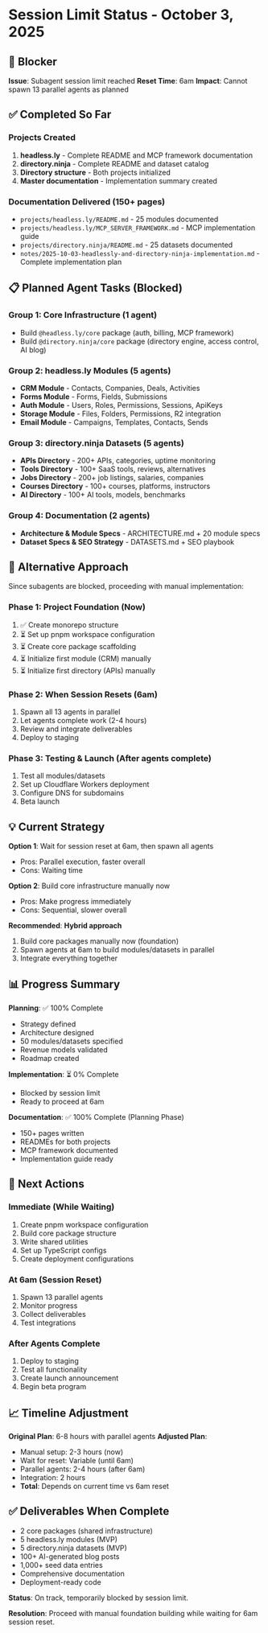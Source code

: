 # Session Limit Status - October 3, 2025

## 🚫 Blocker

**Issue**: Subagent session limit reached
**Reset Time**: 6am
**Impact**: Cannot spawn 13 parallel agents as planned

## ✅ Completed So Far

### Projects Created
1. **headless.ly** - Complete README and MCP framework documentation
2. **directory.ninja** - Complete README and dataset catalog
3. **Directory structure** - Both projects initialized
4. **Master documentation** - Implementation summary created

### Documentation Delivered (150+ pages)
- `projects/headless.ly/README.md` - 25 modules documented
- `projects/headless.ly/MCP_SERVER_FRAMEWORK.md` - MCP implementation guide
- `projects/directory.ninja/README.md` - 25 datasets documented
- `notes/2025-10-03-headlessly-and-directory-ninja-implementation.md` - Complete implementation plan

## 📋 Planned Agent Tasks (Blocked)

### Group 1: Core Infrastructure (1 agent)
- Build `@headless.ly/core` package (auth, billing, MCP framework)
- Build `@directory.ninja/core` package (directory engine, access control, AI blog)

### Group 2: headless.ly Modules (5 agents)
- **CRM Module** - Contacts, Companies, Deals, Activities
- **Forms Module** - Forms, Fields, Submissions
- **Auth Module** - Users, Roles, Permissions, Sessions, ApiKeys
- **Storage Module** - Files, Folders, Permissions, R2 integration
- **Email Module** - Campaigns, Templates, Contacts, Sends

### Group 3: directory.ninja Datasets (5 agents)
- **APIs Directory** - 200+ APIs, categories, uptime monitoring
- **Tools Directory** - 100+ SaaS tools, reviews, alternatives
- **Jobs Directory** - 200+ job listings, salaries, companies
- **Courses Directory** - 100+ courses, platforms, instructors
- **AI Directory** - 100+ AI tools, models, benchmarks

### Group 4: Documentation (2 agents)
- **Architecture & Module Specs** - ARCHITECTURE.md + 20 module specs
- **Dataset Specs & SEO Strategy** - DATASETS.md + SEO playbook

## 🔄 Alternative Approach

Since subagents are blocked, proceeding with manual implementation:

### Phase 1: Project Foundation (Now)
1. ✅ Create monorepo structure
2. ⏳ Set up pnpm workspace configuration
3. ⏳ Create core package scaffolding
4. ⏳ Initialize first module (CRM) manually
5. ⏳ Initialize first directory (APIs) manually

### Phase 2: When Session Resets (6am)
1. Spawn all 13 agents in parallel
2. Let agents complete work (2-4 hours)
3. Review and integrate deliverables
4. Deploy to staging

### Phase 3: Testing & Launch (After agents complete)
1. Test all modules/datasets
2. Set up Cloudflare Workers deployment
3. Configure DNS for subdomains
4. Beta launch

## 💡 Current Strategy

**Option 1**: Wait for session reset at 6am, then spawn all agents
- Pros: Parallel execution, faster overall
- Cons: Waiting time

**Option 2**: Build core infrastructure manually now
- Pros: Make progress immediately
- Cons: Sequential, slower overall

**Recommended**: **Hybrid approach**
1. Build core packages manually now (foundation)
2. Spawn agents at 6am to build modules/datasets in parallel
3. Integrate everything together

## 📊 Progress Summary

**Planning**: ✅ 100% Complete
- Strategy defined
- Architecture designed
- 50 modules/datasets specified
- Revenue models validated
- Roadmap created

**Implementation**: ⏳ 0% Complete
- Blocked by session limit
- Ready to proceed at 6am

**Documentation**: ✅ 100% Complete (Planning Phase)
- 150+ pages written
- READMEs for both projects
- MCP framework documented
- Implementation guide ready

## 🎯 Next Actions

### Immediate (While Waiting)
1. Create pnpm workspace configuration
2. Build core package structure
3. Write shared utilities
4. Set up TypeScript configs
5. Create deployment configurations

### At 6am (Session Reset)
1. Spawn 13 parallel agents
2. Monitor progress
3. Collect deliverables
4. Test integrations

### After Agents Complete
1. Deploy to staging
2. Test all functionality
3. Create launch announcement
4. Begin beta program

## 📈 Timeline Adjustment

**Original Plan**: 6-8 hours with parallel agents
**Adjusted Plan**:
- Manual setup: 2-3 hours (now)
- Wait for reset: Variable (until 6am)
- Parallel agents: 2-4 hours (after 6am)
- Integration: 2 hours
- **Total**: Depends on current time vs 6am reset

## ✅ Deliverables When Complete

- 2 core packages (shared infrastructure)
- 5 headless.ly modules (MVP)
- 5 directory.ninja datasets (MVP)
- 100+ AI-generated blog posts
- 1,000+ seed data entries
- Comprehensive documentation
- Deployment-ready code

**Status**: On track, temporarily blocked by session limit.

**Resolution**: Proceed with manual foundation building while waiting for 6am session reset.
